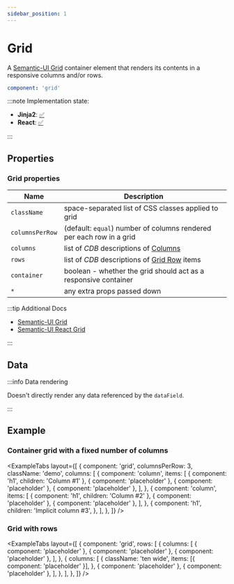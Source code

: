 ```yaml
---
sidebar_position: 1
---
```



# Grid

A [Semantic-UI Grid](https://semantic-ui.com/collections/grid.html#/definition) container element that
renders its contents in a responsive columns and/or rows.

```yaml
component: 'grid'
```

:::note Implementation state:

- **Jinja2**: [✅](https://github.com/oarepo/oarepo-ui/blob/invenio-3.5-jinja/oarepo_ui/templates/oarepo_ui/components/components.html.jinja2#L2)
- **React**: [✅](https://github.com/oarepo/react-generative-ui/blob/master/src/components/structural/Grid.tsx)

:::

## Properties

### Grid properties

| Name            | Description                                                          |
| --------------- | -------------------------------------------------------------------- |
| `className`     | space-separated list of CSS classes applied to grid                  |
| `columnsPerRow` | (default: `equal`) number of columns rendered per each row in a grid |
| `columns`       | list of _CDB_ descriptions of [Columns](grid/column#properties)      |
| `rows`          | list of _CDB_ descriptions of [Grid Row](grid/row#properties) items  |
| `container`     | boolean - whether the grid should act as a responsive container      |
| `*`             | any extra props passed down                                          |

:::tip Additional Docs

- [Semantic-UI Grid](https://semantic-ui.com/collections/grid.html#/definition)
- [Semantic-UI React Grid](https://react.semantic-ui.com/collections/grid/)

:::

## Data

:::info Data rendering

Doesn't directly render any data referenced by the `dataField`.

:::

## Example

### Container grid with a fixed number of columns

<ExampleTabs
  layout={[
    {
      component: 'grid',
      columnsPerRow: 3,
      className: 'demo',
      columns: [
        {
          component: 'column',
          items: [
            { component: 'h1', children: 'Column #1' },
            { component: 'placeholder' },
            { component: 'placeholder' },
            { component: 'placeholder' },
          ],
        },
        {
          component: 'column',
          items: [
            { component: 'h1', children: 'Column #2' },
            { component: 'placeholder' },
            { component: 'placeholder' },
          ],
        },
        {
          component: 'h1',
          children: 'Implicit column #3',
        },
      ],
    },
  ]}
/>

### Grid with rows

<ExampleTabs
  layout={[
    {
      component: 'grid',
      rows: [
        {
          columns: [
            { component: 'placeholder' },
            { component: 'placeholder' },
            { component: 'placeholder' },
          ],
        },
        {
          columns: [
            {
              className: 'ten wide',
              items: [{ component: 'placeholder' }],
            },
            { component: 'placeholder' },
            { component: 'placeholder' },
          ],
        },
      ],
    },
  ]}
/>
